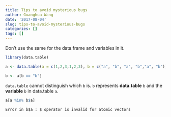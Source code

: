 ```yaml
---
title: Tips to avoid mysterious bugs
author: Guanghua Wang
date: '2017-08-04'
slug: tips-to-avoid-mysterious-bugs
categories: []
tags: []
---
```


Don't use the same for the data.frame and variables in it.

```r
library(data.table)
```

```r
a <- data.table(a = c(1,2,3,1,2,3), b = c("a", "b", "a", "b","a", "b"))
```

```r
b <- a[b == "b"]
```

`data.table` cannot distinguish which `b` is. `b` represents **data.table** `b` and the **variable** `b` in data.table `a`.
```r
a[a %in% b$a]
```

    Error in b$a : $ operator is invalid for atomic vectors
